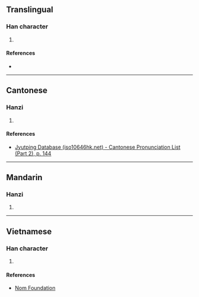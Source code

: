 {{character info/new}}
==Translingual==

===Han character===
{{Han char|rn=85|rad=水|as=13|sn=16|four=39166|canj=EFBW|ids=⿰氵當}}

# {{defn|Han|sort=水13}}

====References====
* {{Han ref|kx=0652.420|dkj=18381|hdz=31755.060|uh=6FA2|ud=28578|bh=EA40|bd=59968}}

----

==Cantonese==

===Hanzi===
{{yue-hanzi|jyut=[[dong1]]|y=dong1}}

# {{defn|lang=yue|sort=水13}}

====References====
* [http://www.iso10646hk.net/jp/document/download.jsp Jyutping Database (iso10646hk.net) - Cantonese Pronunciation List (Part 2), p. 144]

----

==Mandarin==

===Hanzi===
{{cmn-hanzi|pin=[[dāng]] ([[dang1]])|wg=tang<sup>1</sup>}}

# {{defn|lang=cmn|sort=水13}}

----

==Vietnamese==

===Han character===
{{vi-readings|rs=水13| hanviet = đáng}}

# {{defn|lang=vi|sort=水13}}

====References====
* [http://nomfoundation.org/common/nom_details.php?codepoint=6fa2 Nom Foundation]